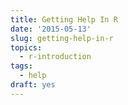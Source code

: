 ```yaml
---
title: Getting Help In R
date: '2015-05-13'
slug: getting-help-in-r
topics:
  - r-introduction
tags:
  - help
draft: yes
---
```


